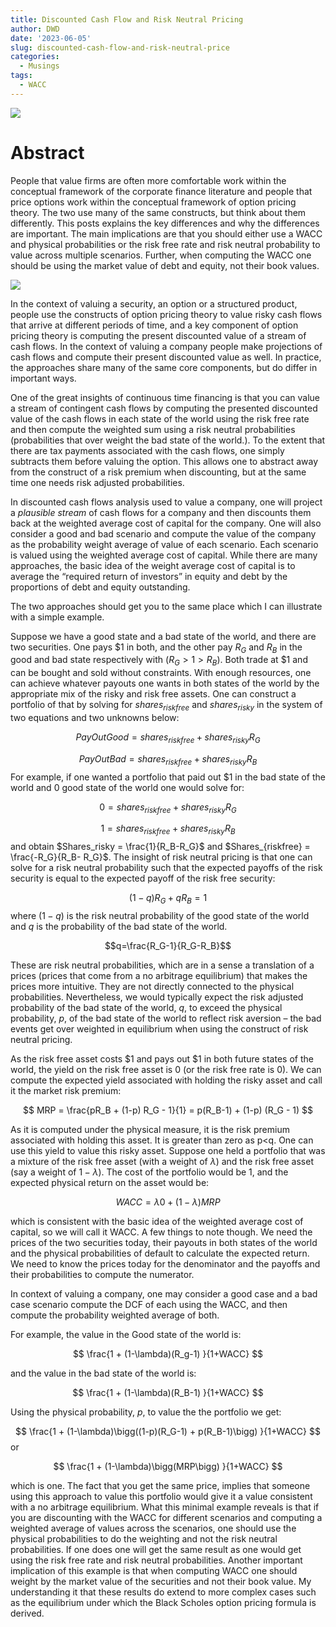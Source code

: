 ```yaml
---
title: Discounted Cash Flow and Risk Neutral Pricing
author: DWD
date: '2023-06-05'
slug: discounted-cash-flow-and-risk-neutral-price
categories:
  - Musings
tags:
  - WACC
---
```


![](images/pagebreak6.png)

# Abstract
People that value firms are often more comfortable work within the conceptual framework of the corporate finance literature and people that price options work within the conceptual framework of option pricing theory.  The two use many of the same constructs, but think about them differently.  This posts explains the key differences and why the differences are important.  The main implications are that you should either use a WACC and physical probabilities or the risk free rate and risk neutral probability to value across multiple scenarios. Further, when computing the WACC one should be using the market value of debt and equity, not their book values.

![](images/pagebreak6.png)

In the context of valuing a security, an option or a structured product, people use the constructs of option pricing theory to value risky cash flows that arrive at different periods of time, and a key component of option pricing theory is computing the present discounted value of a stream of cash flows.  In the context of valuing a company people make projections of cash flows and compute their present discounted value as well.  In practice, the approaches share many of the same core components, but do differ in important ways.

One of the great insights of continuous time financing is that you can value a stream of contingent cash flows by computing the presented discounted value of the cash flows in each state of the world using the risk free rate and then compute the weighted sum using a risk neutral probabilities (probabilities that over weight the bad state of the world.).  To the extent that there are tax payments associated with the cash flows, one simply subtracts them before valuing the option. This allows one to abstract away from the construct of a risk premium when discounting, but at the same time one needs risk adjusted probabilities.

In discounted cash flows analysis used to value a company, one will project a _plausible stream_ of cash flows for a company and then discounts them back at the weighted average cost of capital for the company.  One will also consider a good and bad scenario and compute the value of the company as the probability weight average of value of each scenario.  Each scenario is valued using the weighted average cost of capital.  While there are many approaches, the basic idea of the weight average cost of capital is to average the "required return of investors" in equity and debt by the proportions of debt and equity outstanding.

The two approaches should get you to the same place which I can illustrate with a simple example.

Suppose we have a good state and a bad state of the world, and there are two securities. One pays \$1 in both, and the other pay $R_G$ and $R_B$ in the good and bad state respectively with $(R_G > 1 > R_B)$.  Both trade at \$1 and can be bought and sold without constraints. With enough resources, one can achieve whatever payouts one wants in both states of the world by the appropriate mix of the risky and risk free assets.  One can construct a portfolio of that by solving for $shares_{riskfree}$ and $shares_{risky}$ in the system of two equations and two unknowns below:


$$ PayOutGood =  shares_{riskfree} + shares_{risky}R_G$$

$$ PayOutBad =  shares_{riskfree} + shares_{risky}R_B$$
For example, if one wanted a portfolio that paid out $1 in the bad state of the world and 0 good state of the world one would solve for:

$$ 0 =  shares_{riskfree} + shares_{risky}R_G$$

$$ 1 =  shares_{riskfree} + shares_{risky}R_B$$
and obtain $Shares_risky = \frac{1}{R_B-R_G}$ and $Shares_{riskfree} = \frac{-R_G}{R_B- R_G}$. 
The insight of risk neutral pricing is that one can solve for a risk neutral probability such that the expected payoffs of the risk security is equal to the expected payoff of the risk free security:

$$(1-q)R_G + qR_B = 1$$
where $(1-q)$ is the risk neutral probability of the good state of the world and $q$ is the probability of the bad state of the world.

$$q=\frac{R_G-1}{R_G-R_B}$$

These are risk neutral probabilities, which are in a sense a translation of a prices (prices that come from a no arbitrage equilibrium) that makes the prices more intuitive.  They are not directly connected to the physical probabilities.  Nevertheless, we would typically expect the risk adjusted probability of the bad state of the world, $q$, to exceed the physical probability, $p$, of the bad state of the world to reflect risk aversion -- the bad events get over weighted in equilibrium when using the construct of risk neutral pricing.

As the risk free asset costs \$1 and pays out \$1 in both future states of the world, the yield on the risk free asset is 0 (or the risk free rate is 0). We can compute the expected yield associated with holding the risky asset and call it the market risk premium:

$$ MRP = \frac{pR_B + (1-p) R_G - 1}{1} = p(R_B-1) + (1-p) (R_G - 1) $$  

As it is computed under the physical measure, it is the risk premium associated with holding this asset.  It is greater than zero as p<q. One can use this yield to value this risky asset.  Suppose one held a portfolio that was a mixture of the risk free asset (with a weight of $\lambda$) and the risk free asset (say a weight of $1-\lambda$). The cost of the portfolio would be 1, and the expected physical return on the asset would be:

$$ WACC = \lambda0 + (1-\lambda)MRP$$

which is consistent with the basic idea of the weighted average cost of capital, so we will call it WACC.  A few things to note though.  We need the prices of the two securities today, their payouts in both states of the world and the physical probabilities of default to calculate the expected return.  We need to know the prices today for the denominator and the payoffs and their probabilities to compute the numerator.  

In context of valuing a company, one may consider a good case and a bad case scenario compute the DCF of each using the WACC, and then compute the probability weighted average of both. 

For example, the value in the Good state of the world is:

$$ \frac{1 + (1-\lambda)(R_g-1) }{1+WACC}  $$

and the value in the bad state of the world is:

$$ \frac{1 + (1-\lambda)(R_B-1) }{1+WACC}  $$

Using the physical probability, $p$, to value the the portfolio we get:


$$ \frac{1 + (1-\lambda)\bigg((1-p)(R_G-1) + p(R_B-1)\bigg) }{1+WACC}  $$
or 

$$ \frac{1 + (1-\lambda)\bigg(MRP\bigg) }{1+WACC}  $$

which is one.  The fact that you get the same price, implies that someone using this approach to value this portfolio would give it a value consistent with a no arbitrage equilibrium.  What this minimal example reveals is that if you are discounting with the WACC for different scenarios and computing a weighted average of values across the scenarios, one should use the physical probabilities to do the weighting and not the risk neutral probabilities. If one does one will get the same result as one would get using the risk free rate and risk neutral probabilities.  Another important implication of this example is that when computing WACC one should weight by the market value of the securities and not their book value. My understanding it that these results do extend to more complex cases such as the equilibrium under which the Black Scholes option pricing formula is derived.


